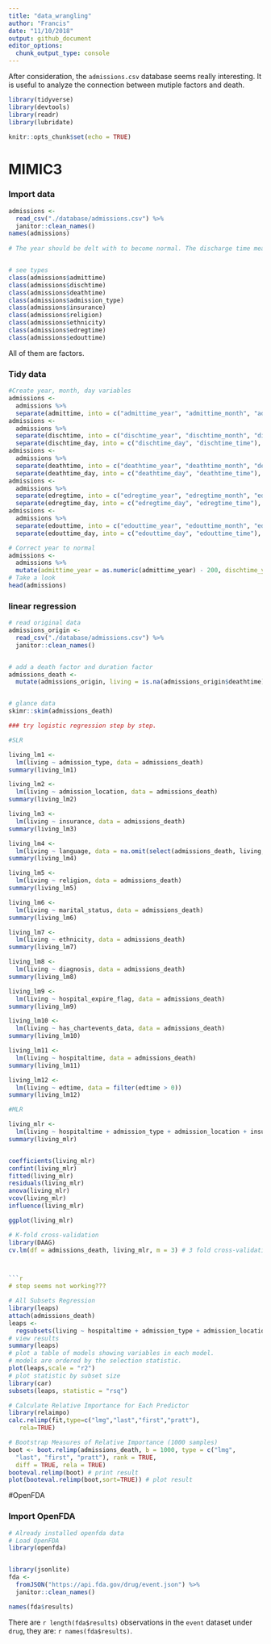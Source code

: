 ```yaml
---
title: "data_wrangling"
author: "Francis"
date: "11/10/2018"
output: github_document
editor_options: 
  chunk_output_type: console
---
```


After consideration, the `admissions.csv` database seems really interesting. It is useful to analyze the  connection between mutiple factors and death.
```r
library(tidyverse)
library(devtools)
library(readr)
library(lubridate)

knitr::opts_chunk$set(echo = TRUE)
```

# MIMIC3

### Import data
```r
admissions <- 
  read_csv("./database/admissions.csv") %>% 
  janitor::clean_names()
names(admissions)
  
# The year should be delt with to become normal. The discharge time means the time when the patient leave the hospital.


# see types
class(admissions$admittime)
class(admissions$dischtime)
class(admissions$deathtime)
class(admissions$admission_type) 
class(admissions$insurance)
class(admissions$religion)
class(admissions$ethnicity)
class(admissions$edregtime)
class(admissions$edouttime)

```
All of them are factors.



### Tidy data
```r
#Create year, month, day variables
admissions <- 
  admissions %>% 
  separate(admittime, into = c("admittime_year", "admittime_month", "admittime_day"), sep = "-")
admissions <- 
  admissions %>% 
  separate(dischtime, into = c("dischtime_year", "dischtime_month", "dischtime_day"), sep = "-") %>% 
  separate(dischtime_day, into = c("dischtime_day", "dischtime_time"), sep = " ")
admissions <- 
  admissions %>% 
  separate(deathtime, into = c("deathtime_year", "deathtime_month", "deathtime_day"), sep = "-") %>% 
  separate(deathtime_day, into = c("deathtime_day", "deathtime_time"), sep = " ")
admissions <- 
  admissions %>% 
  separate(edregtime, into = c("edregtime_year", "edregtime_month", "edregtime_day"), sep = "-") %>% 
  separate(edregtime_day, into = c("edregtime_day", "edregtime_time"), sep = " ")
admissions <- 
  admissions %>% 
  separate(edouttime, into = c("edouttime_year", "edouttime_month", "edouttime_day"), sep = "-") %>% 
  separate(edouttime_day, into = c("edouttime_day", "edouttime_time"), sep = " ")

# Correct year to normal
admissions <- 
  admissions %>% 
  mutate(admittime_year = as.numeric(admittime_year) - 200, dischtime_year = as.numeric(dischtime_year) - 200, deathtime_year = as.numeric(deathtime_year) - 200, edregtime_year = as.numeric(edregtime_year) - 200, edouttime_year = as.numeric(edouttime_year) - 200)
# Take a look
head(admissions)
```





### linear regression

```r
# read original data
admissions_origin <- 
  read_csv("./database/admissions.csv") %>% 
  janitor::clean_names()


# add a death factor and duration factor
admissions_death <- 
  mutate(admissions_origin, living = is.na(admissions_origin$deathtime), hospitaltime =  admissions_origin$dischtime - admissions_origin$admittime, edtime = admissions_origin$edouttime - admissions_origin$edregtime)



```



```r
# glance data
skimr::skim(admissions_death)

```



```r


### try logistic regression step by step.

#SLR

living_lm1 <- 
  lm(living ~ admission_type, data = admissions_death)
summary(living_lm1)    

living_lm2 <- 
  lm(living ~ admission_location, data = admissions_death)
summary(living_lm2)

living_lm3 <- 
  lm(living ~ insurance, data = admissions_death)
summary(living_lm3)

living_lm4 <- 
  lm(living ~ language, data = na.omit(select(admissions_death, living, language)))
summary(living_lm4)

living_lm5 <- 
  lm(living ~ religion, data = admissions_death)
summary(living_lm5)

living_lm6 <- 
  lm(living ~ marital_status, data = admissions_death)
summary(living_lm6)

living_lm7 <- 
  lm(living ~ ethnicity, data = admissions_death)
summary(living_lm7)

living_lm8 <- 
  lm(living ~ diagnosis, data = admissions_death)
summary(living_lm8)

living_lm9 <- 
  lm(living ~ hospital_expire_flag, data = admissions_death)
summary(living_lm9)

living_lm10 <- 
  lm(living ~ has_chartevents_data, data = admissions_death)
summary(living_lm10)

living_lm11 <- 
  lm(living ~ hospitaltime, data = admissions_death)
summary(living_lm11)

living_lm12 <- 
  lm(living ~ edtime, data = filter(edtime > 0))
summary(living_lm12)
```



```r
#MLR

living_mlr <- 
  lm(living ~ hospitaltime + admission_type + admission_location + insurance + language + religion + marital_status + ethnicity + edtime + hospital_expire_flag + has_chartevents_data + insurance, data = admissions_death)
summary(living_mlr)


coefficients(living_mlr)
confint(living_mlr)
fitted(living_mlr)
residuals(living_mlr)
anova(living_mlr)
vcov(living_mlr)
influence(living_mlr)

ggplot(living_mlr)
```



```r
# K-fold cross-validation
library(DAAG)
cv.lm(df = admissions_death, living_mlr, m = 3) # 3 fold cross-validation



```r
# step seems not working???
```




```r
# All Subsets Regression
library(leaps)
attach(admissions_death)
leaps <- 
  regsubsets(living ~ hospitaltime + admission_type + admission_location + insurance + language + religion + marital_status + ethnicity + edtime + hospital_expire_flag + has_chartevents_data + insurance, data = admissions_death, nbest = 10)
# view results 
summary(leaps)
# plot a table of models showing variables in each model.
# models are ordered by the selection statistic.
plot(leaps,scale = "r2")
# plot statistic by subset size 
library(car)
subsets(leaps, statistic = "rsq")
```



```r
# Calculate Relative Importance for Each Predictor
library(relaimpo)
calc.relimp(fit,type=c("lmg","last","first","pratt"),
   rela=TRUE)
```


```r
# Bootstrap Measures of Relative Importance (1000 samples) 
boot <- boot.relimp(admissions_death, b = 1000, type = c("lmg", 
  "last", "first", "pratt"), rank = TRUE, 
  diff = TRUE, rela = TRUE)
booteval.relimp(boot) # print result
plot(booteval.relimp(boot,sort=TRUE)) # plot result
```







































#OpenFDA

### Import OpenFDA
```r
# Already installed openfda data
# Load OpenFDA
library(openfda)


library(jsonlite)
fda <- 
  fromJSON("https://api.fda.gov/drug/event.json") %>% 
  janitor::clean_names()

names(fda$results)

```
There are `r length(fda$results)` observations in the `event` dataset under `drug`, they are: `r names(fda$results)`.


